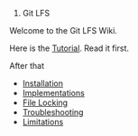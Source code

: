 # Git LFS

Welcome to the Git LFS Wiki.

Here is the [[Tutorial]]. Read it first.

After that
* [[Installation]]
* [[Implementations]]
* [[File Locking]]
* [[Troubleshooting]]
* [[Limitations]]